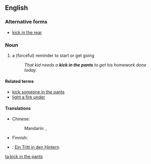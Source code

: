 ==English==

===Alternative forms===
* [[kick in the rear]]

===Noun===
{{en-noun|head=[[kick]] [[in]] [[the]] [[pants]]|pl=kicks in the pants}}

# {{context|idiomatic}} a (forceful) reminder to start or get going
#: ''That kid needs a '''kick in the pants''' to get his homework done today.''

====Related terms====
* [[kick someone in the pants]]
* [[light a fire under]]

====Translations====
{{trans-top|reminder to start}} 
* Chinese:
*: Mandarin: {{t|cmn|督促|sc=Hani}}, {{t|cmn|激励|sc=Hani}}
* Finnish: {{t-|fi|potku takapuoleen}}
{{trans-mid}}
* {{ttbc|de}}: [[Ein Tritt in den Hintern]] <!--is this idiomatic?-->
{{trans-bottom}}

[[ta:kick in the pants]]